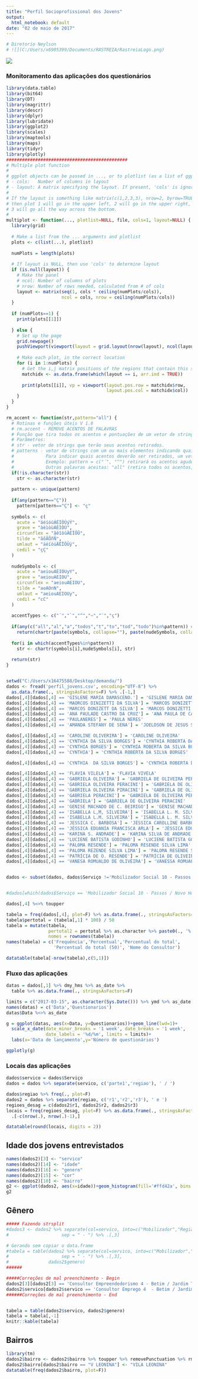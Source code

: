 ```yaml
---
title: "Perfil Socioprofissional dos Jovens"
output:
  html_notebook: default
date: "02 de maio de 2017"
---
```


```r
# Diretorio Neylson
# ![](C:/Users/x6905399/Documents/RASTREIA/RastreiaLogo.png)
```

  ![](C:/Users/x16475588/Desktop/demanda/LogoRastreia.png)

### Monitoramento das aplicações dos questionários

```r
library(data.table)
library(bit64)
library(DT)
library(magrittr)
library(descr)
library(dplyr)
library(lubridate)
library(ggplot2)
library(scales)
library(maptools)
library(maps)
library(tidyr)
library(plotly)
##############################################
# Multiple plot function
#
# ggplot objects can be passed in ..., or to plotlist (as a list of ggplot objects)
# - cols:   Number of columns in layout
# - layout: A matrix specifying the layout. If present, 'cols' is ignored.
#
# If the layout is something like matrix(c(1,2,3,3), nrow=2, byrow=TRUE),
# then plot 1 will go in the upper left, 2 will go in the upper right, and
# 3 will go all the way across the bottom.
#
multiplot <- function(..., plotlist=NULL, file, cols=1, layout=NULL) {
  library(grid)
  
  # Make a list from the ... arguments and plotlist
  plots <- c(list(...), plotlist)
  
  numPlots = length(plots)
  
  # If layout is NULL, then use 'cols' to determine layout
  if (is.null(layout)) {
    # Make the panel
    # ncol: Number of columns of plots
    # nrow: Number of rows needed, calculated from # of cols
    layout <- matrix(seq(1, cols * ceiling(numPlots/cols)),
                     ncol = cols, nrow = ceiling(numPlots/cols))
  }
  
  if (numPlots==1) {
    print(plots[[1]])
    
  } else {
    # Set up the page
    grid.newpage()
    pushViewport(viewport(layout = grid.layout(nrow(layout), ncol(layout))))
    
    # Make each plot, in the correct location
    for (i in 1:numPlots) {
      # Get the i,j matrix positions of the regions that contain this subplot
      matchidx <- as.data.frame(which(layout == i, arr.ind = TRUE))
      
      print(plots[[i]], vp = viewport(layout.pos.row = matchidx$row,
                                      layout.pos.col = matchidx$col))
    }
  }
}

rm_accent <- function(str,pattern="all") {
  # Rotinas e funções úteis V 1.0
  # rm.accent - REMOVE ACENTOS DE PALAVRAS
  # Função que tira todos os acentos e pontuações de um vetor de strings.
  # Parâmetros:
  # str - vetor de strings que terão seus acentos retirados.
  # patterns - vetor de strings com um ou mais elementos indicando quais acentos deverão ser retirados.
  #            Para indicar quais acentos deverão ser retirados, um vetor com os símbolos deverão ser passados.
  #            Exemplo: pattern = c("´", "^") retirará os acentos agudos e circunflexos apenas.
  #            Outras palavras aceitas: "all" (retira todos os acentos, que são "´", "`", "^", "~", "¨", "ç")
  if(!is.character(str))
    str <- as.character(str)
  
  pattern <- unique(pattern)
  
  if(any(pattern=="Ç"))
    pattern[pattern=="Ç"] <- "ç"
  
  symbols <- c(
    acute = "áéíóúÁÉÍÓÚýÝ",
    grave = "àèìòùÀÈÌÒÙ",
    circunflex = "âêîôûÂÊÎÔÛ",
    tilde = "ãõÃÕñÑ",
    umlaut = "äëïöüÄËÏÖÜÿ",
    cedil = "çÇ"
  )
  
  nudeSymbols <- c(
    acute = "aeiouAEIOUyY",
    grave = "aeiouAEIOU",
    circunflex = "aeiouAEIOU",
    tilde = "aoAOnN",
    umlaut = "aeiouAEIOUy",
    cedil = "cC"
  )
  
  accentTypes <- c("´","`","^","~","¨","ç")
  
  if(any(c("all","al","a","todos","t","to","tod","todo")%in%pattern)) # opcao retirar todos
    return(chartr(paste(symbols, collapse=""), paste(nudeSymbols, collapse=""), str))
  
  for(i in which(accentTypes%in%pattern))
    str <- chartr(symbols[i],nudeSymbols[i], str)
  
  return(str)
}


setwd("C:/Users/x16475588/Desktop/demanda/")
dados <- fread('perfil_jovens.csv', encoding="UTF-8") %>% 
  as.data.frame(., stringsAsFactors=F) %>% .[-1,]
dados[,4][dados[,4] == 'GISLENE MARIA DAMASCENO.'] = 'GISLENE MARIA DAMASCENO'
dados[,4][dados[,4] == 'MAORCOS DINIZETTI DA SILVA'] = 'MARCOS DONIZETTI DA SILVA'
dados[,4][dados[,4] == 'MARCOS DONIZETT DA SILVA'] = 'MARCOS DONIZETTI DA SILVA'
dados[,4][dados[,4] == 'ANA PAULADE CASTRO DA CRUZ'] = 'ANA PAULA DE CASTRO DA CRUZ'
dados[,4][dados[,4] == 'PAULANERES'] = 'PAULA NERES' 
dados[,4][dados[,4] == 'AMANDA STEFANY DE SENA'] = 'JOELDSON DE JESUS SILVA' #Verificado no BD no campo e-mail

dados[,4][dados[,4] == 'CAROLINE OLIVERIRA'] = 'CAROLINE OLIVEIRA'
dados[,4][dados[,4] == 'CYNTHIA DA SILVA BORGES'] = 'CYNTHIA ROBERTA DA SILVA BORGES'
dados[,4][dados[,4] == 'CYNTHIA BORGES'] = 'CYNTHIA ROBERTA DA SILVA BORGES'
dados[,4][dados[,4] == 'CYNTHIA'] = 'CYNTHIA ROBERTA DA SILVA BORGES'

dados[,4][dados[,4] == 'CYNTHIA  DA SILVA BORGES'] = 'CYNTHIA ROBERTA DA SILVA BORGES'

dados[,4][dados[,4] == 'FLAVIA VILELA'] = 'FLAVIA VIVELA'
dados[,4][dados[,4] == 'GABRIELA OLIVEIRA'] = 'GABRIELA DE OLIVEIRA PERACINI'
dados[,4][dados[,4] == 'GABRIELA OLIVEIRA PERACINI'] = 'GABRIELA DE OLIVEIRA PERACINI'
dados[,4][dados[,4] == 'GABRIELA OLIVEIRA PIRACINI'] = 'GABRIELA DE OLIVEIRA PERACINI'
dados[,4][dados[,4] == 'GABRIELA PERACINI'] = 'GABRIELA DE OLIVEIRA PERACINI'
dados[,4][dados[,4] == 'GABRIELA'] = 'GABRIELA DE OLIVEIRA PERACINI'
dados[,4][dados[,4] == 'GENISE MACHADO DE C. BEIRIGO'] = 'GENISE MACHADO DE CARVALHO BEIRIGO'
dados[,4][dados[,4] == 'ISABELLA L,M, SILVEIRA'] = 'ISABELLA L. M. SILVEIRA'
dados[,4][dados[,4] == 'ISABELLA L.M. SILVEIRA'] = 'ISABELLA L. M. SILVEIRA'
dados[,4][dados[,4] == 'JESSICA C. BARBOSA'] = 'JÉSSICA CAROLLINE BARBOSA'
dados[,4][dados[,4] == 'JÉSSICA EDUANIA FRANCISCA ARLA'] = 'JÉSSICA EDUANIA FRANCISCO ARLAR'
dados[,4][dados[,4] == 'KARINA S. ANDRADE'] = 'KARINA SILVA DE ANDRADE'
dados[,4][dados[,4] == 'LUCIENE BATISTA GODINHO'] = 'LUCIENE BATISTA GODINHO'
dados[,4][dados[,4] == 'PALOMA RESENDE'] = 'PALOMA RESENDE SILVA LIMA'
dados[,4][dados[,4] == 'PALOMA REZENDE SILVA LIMA'] = 'PALOMA RESENDE SILVA LIMA'
dados[,4][dados[,4] == 'PATRÍCIA DE O. RESENDE'] = 'PATRÍCIA DE OLIVEIRA RESENDE'
dados[,4][dados[,4] == 'VANESA ROMUALDO DE OLIVEIRA'] = 'VANESSA ROMUALDO DE OLIVEIRA'


dados <- subset(dados, dados$Serviço !='Mobilizador Social 10 - Passos / Novo Horizonte')


#dados[which(dados$Serviço == 'Mobilizador Social 10 - Passos / Novo Horizonte'), ] <-  NULL

dados[,4] %<>% toupper
```

```r
tabela = freq(dados[,4], plot=F) %>% as.data.frame(., stringsAsFactors=F)
tabela$pertotal = (tabela[,1] * 100) / 50
tabela = mutate(tabela,
                pertotal2 = pertotal %>% as.character %>% paste0(., '%'),
                nomes = rownames(tabela))
names(tabela) = c('Frequência','Percentual','Percentual do total',
                  'Percentual do total (50)', 'Nome do Consultor')

datatable(tabela[-nrow(tabela),c(5,1)])
```

### Fluxo das aplicações

```r
datas = dados[,1] %>% dmy_hms %>% as_date %>%
  table %>% as.data.frame(., stringsAsFactors=F)

limits = c("2017-03-15", as.character(Sys.Date())) %>% ymd %>% as_date
names(datas) = c('Data','Questionarios')
datas$Data %<>% as_date

g = ggplot(datas, aes(x=Data, y=Questionarios))+geom_line(lwd=1)+
  scale_x_date(date_minor_breaks = '1 week', date_breaks = '1 week',
               date_labels = '%d/%m', limits = limits)+
  labs(x='Data de lançamento',y='Número de questionários')

ggplotly(g)
```


### Locais das aplicações

```r
dados$servico = dados$Serviço
dados = dados %>% separate(servico, c('parte1','regiao'), ' / ')

dados$regiao %>% freq(., plot=F)
dados2 = dados %>% separate(regiao, c('r1','r2','r3'), ' e ')
regioes_desag = c(dados2$r1, dados2$r2, dados2$r3)
locais = freq(regioes_desag, plot=F) %>% as.data.frame(., stringsAsFactors=F) %>%
  .[-c(nrow(.), nrow(.)-1),]
```

```r
datatable(round(locais, digits = 2))
```

## Idade dos jovens entrevistados

```r
names(dados2)[3] <- "servico"
names(dados2)[14] <- "idade"
names(dados2)[16] <- "genero"
names(dados2)[15] <- "cor"
names(dados2)[10] <- "bairro"
g2 <- ggplot(dados2, aes(x=idade))+geom_histogram(fill='#ffd42a', bins = 10)+labs(y="", x="Idade", title="Histogramas")+facet_wrap(~parte1)
g2
```

## Gênero

```r
##### Fazendo strsplit
#dados3 <- dados2 %>% separate(col=servico, into=c("Mobilizador","Região"), 
#                    sep = " - ") %>% .[,3]

# Gerando sem copiar o data.frame
#tabela = table(dados2 %>% separate(col=servico, into=c("Mobilizador","Região"), 
#                    sep = " - ") %>% .[,3],
#               dados2$genero)
######

#####Correções de mal preenchimento - Begin
dados2[3][dados2[3] == 'Consultor Empreendedorismo 4 - Betim / Jardim Teresópolis e Citrolândia e Santa Isabel'] = 'Mobilizador Social 4 - Betim / Jardim Teresópolis'
dados2$servico[dados2$servico == 'Consultor Emprego 4  - Betim / Jardim Teresópolis e Citrolândia e Santa Isabel'] = 'Mobilizador Social 4 - Betim / Jardim Teresópolis'
######Correções de mal preenchimento - End


tabela = table(dados2$servico, dados2$genero)
tabela = tabela[,-1]
knitr::kable(tabela)
```
## Bairros

```r
library(tm)
dados2$bairro <- dados2$bairro %>% toupper %>% removePunctuation %>% rm_accent
dados2$bairro[dados2$bairro == "V LEONINA"] <- "VILA LEONINA"
datatable(freq(dados2$bairro, plot=F))
```



















